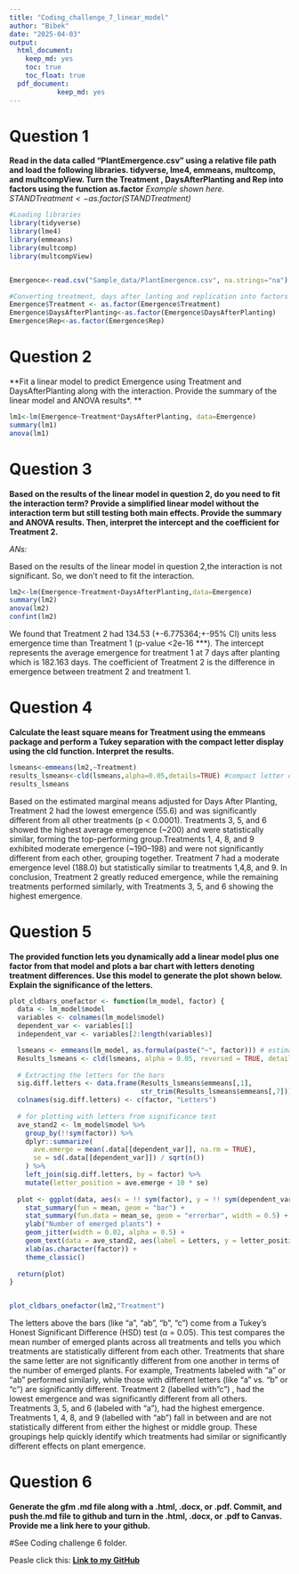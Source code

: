 ```yaml
---
title: "Coding_challenge_7_linear_model"
author: "Bibek"
date: "2025-04-03"
output: 
  html_document:
    keep_md: yes
    toc: true
    toc_float: true
  pdf_document:
            keep_md: yes
---
```


# Question 1

**Read in the data called “PlantEmergence.csv” using a relative file path and load the following libraries. tidyverse, lme4, emmeans, multcomp, and multcompView. Turn the Treatment , DaysAfterPlanting  and Rep into factors using the function as.factor**
 *Example shown here.*
 *STAND$Treatment <- as.factor(STAND$Treatment)*

```r
#Loading libraries
library(tidyverse)
library(lme4)
library(emmeans)
library(multcomp)
library(multcompView)


Emergence<-read.csv("Sample_data/PlantEmergence.csv", na.strings="na") #Loading the plant emergence data 

#Converting treatment, days after lanting and replication into factors
Emergence$Treatment <- as.factor(Emergence$Treatment) 
Emergence$DaysAfterPlanting<-as.factor(Emergence$DaysAfterPlanting)
Emergence$Rep<-as.factor(Emergence$Rep)
```

# Question 2

**Fit a linear model to predict Emergence using Treatment and DaysAfterPlanting along with the interaction. Provide the summary of the linear model and ANOVA results*. **

```r
lm1<-lm(Emergence~Treatment*DaysAfterPlanting, data=Emergence)
summary(lm1)
anova(lm1)
```


# Question 3

**Based on the results of the linear model in question 2, do you need to fit the interaction term? Provide a simplified linear model without the interaction term but still testing both main effects. Provide the summary and ANOVA results. Then, interpret the intercept and the coefficient for Treatment 2.**

*ANs:*

Based on the results of the linear model in question 2,the interaction is not significant. So, we don't need to fit the interaction.

```r
lm2<-lm(Emergence~Treatment+DaysAfterPlanting,data=Emergence)
summary(lm2)
anova(lm2)
confint(lm2)
```

We found that Treatment 2 had 134.53 (+-6.775364;+-95% CI)  units less emergence time than Treatment 1 (p-value <2e-16 ***).
The intercept represents the average emergence for treatment 1 at 7 days after planting which is 182.163 days.
The coefficient of Treatment 2 is the difference in emergence between treatment 2 and treatment 1.

# Question 4
**Calculate the least square means for Treatment using the emmeans package and perform a Tukey separation with the compact letter display using the cld function. Interpret the results.**

```r
lsmeans<-emmeans(lm2,~Treatment)
results_lsmeans<-cld(lsmeans,alpha=0.05,details=TRUE) #compact letter display
results_lsmeans
```

Based on the estimated marginal means adjusted for Days After Planting, Treatment 2 had the lowest emergence (55.6) and was significantly different from all other treatments (p < 0.0001). Treatments 3, 5, and 6 showed the highest average emergence (~200) and were statistically similar, forming the top-performing group.Treatments 1, 4, 8, and 9 exhibited moderate emergence (~190–198) and were not significantly different from each other, grouping together. Treatment 7 had a moderate emergence level (188.0) but statistically similar to treatments 1,4,8, and 9. In conclusion, Treatment 2 greatly reduced emergence, while the remaining treatments performed similarly, with Treatments 3, 5, and 6 showing the highest emergence.

# Question 5

**The provided function lets you dynamically add a linear model plus one factor from that model and plots a bar chart with letters denoting treatment differences. Use this model to generate the plot shown below. Explain the significance of the letters.**

```r
plot_cldbars_onefactor <- function(lm_model, factor) {
  data <- lm_model$model
  variables <- colnames(lm_model$model)
  dependent_var <- variables[1]
  independent_var <- variables[2:length(variables)]

  lsmeans <- emmeans(lm_model, as.formula(paste("~", factor))) # estimate lsmeans 
  Results_lsmeans <- cld(lsmeans, alpha = 0.05, reversed = TRUE, details = TRUE, Letters = letters) # contrast with Tukey adjustment by default.
  
  # Extracting the letters for the bars
  sig.diff.letters <- data.frame(Results_lsmeans$emmeans[,1], 
                                 str_trim(Results_lsmeans$emmeans[,7]))
  colnames(sig.diff.letters) <- c(factor, "Letters")
  
  # for plotting with letters from significance test
  ave_stand2 <- lm_model$model %>%
    group_by(!!sym(factor)) %>%
    dplyr::summarize(
      ave.emerge = mean(.data[[dependent_var]], na.rm = TRUE),
      se = sd(.data[[dependent_var]]) / sqrt(n())
    ) %>%
    left_join(sig.diff.letters, by = factor) %>%
    mutate(letter_position = ave.emerge + 10 * se)
  
  plot <- ggplot(data, aes(x = !! sym(factor), y = !! sym(dependent_var))) + 
    stat_summary(fun = mean, geom = "bar") +
    stat_summary(fun.data = mean_se, geom = "errorbar", width = 0.5) +
    ylab("Number of emerged plants") + 
    geom_jitter(width = 0.02, alpha = 0.5) +
    geom_text(data = ave_stand2, aes(label = Letters, y = letter_position), size = 5) +
    xlab(as.character(factor)) +
    theme_classic()
  
  return(plot)
}


plot_cldbars_onefactor(lm2,"Treatment")

```

The letters above the bars (like "a", "ab", "b", "c") come from a Tukey’s Honest Significant Difference (HSD) test (α = 0.05). This test compares the mean number of emerged plants across all treatments and tells you which treatments are statistically different from each other. Treatments that share the same letter are not significantly different from one another in terms of the number of emerged plants. For example, Treatments labeled with "a" or "ab" performed similarly, while those with different letters (like "a" vs. "b" or "c") are significantly different. Treatment 2 (labelled with"c") , had the lowest emergence and was significantly different from all others. Treatments 3, 5, and 6 (labeled with "a"), had the highest emergence. Treatments 1, 4, 8, and 9 (labelled with "ab") fall in between and are not statistically different from either the highest or middle group. These groupings help quickly identify which treatments had similar or significantly different effects on plant emergence.

# Question 6

**Generate the gfm .md file along with a .html, .docx, or .pdf. Commit, and push the.md file to github and turn in the .html, .docx, or .pdf to Canvas. Provide me a link here to your github.**

#See Coding challenge 6 folder.

Peasle click this:
[**Link to my GitHub**](https://github.com/BZD0052/Class_example/Coding_Assignment/Linear_model)

